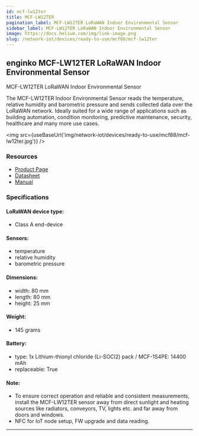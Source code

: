 ```yaml
---
id: mcf-lw12ter
title: MCF-LW12TER
pagination_label: MCF-LW12TER LoRaWAN Indoor Environmental Sensor
sidebar_label: MCF-LW12TER LoRaWAN Indoor Environmental Sensor
image: https://docs.helium.com/img/link-image.png
slug: /network-iot/devices/ready-to-use/mcf88/mcf-lw12ter
---
```



<LegacyContentBanner />

## enginko MCF-LW12TER LoRaWAN Indoor Environmental Sensor

MCF-LW12TER LoRaWAN Indoor Environmental Sensor

The MCF-LW12TER Indoor Environmental Sensor reads the temperature, relative humidity and barometric
pressure and sends collected data over the LoRaWAN network. Ideally suited for a wide range of
applications such as building automation, condition monitoring, predictive maintenance, security,
healthcare and many more use cases.

<img src={useBaseUrl('img/network-iot/devices/ready-to-use/mcf88/mcf-lw12ter.jpg')} />

### Resources

- [Product Page](https://enginko.com/en/solutions/indoor-environmental-sensor-mcf-lw12ter/)
- [Datasheet](https://enginko.com/wp-content/uploads/2020/09/MCF-LW12TER.pdf)
- [Manual](https://www.enginko.com/support/doku.php?id=manual_mcf-lw12ter)

### Specifications

#### LoRaWAN device type:

- Class A end-device

#### Sensors:

- temperature
- relative humidity
- barometric pressure

#### Dimensions:

- width: 80 mm
- length: 80 mm
- height: 25 mm

#### Weight:

- 145 grams

#### Battery:

- type: 1x Lithium-thionyl chloride (Li-SOCl2) pack / MCF-1S4PE: 14400 mAh
- replaceable: True

#### Note:

- To ensure correct operation and reliable and consistent measurements, install the MCF-LW12TER
  sensor away from direct sunlight and heating sources like radiators, conveyors, TV, lights etc.
  and far away from doors and windows.
- NFC for IoT node setup, FW upgrade and data reading.

---
